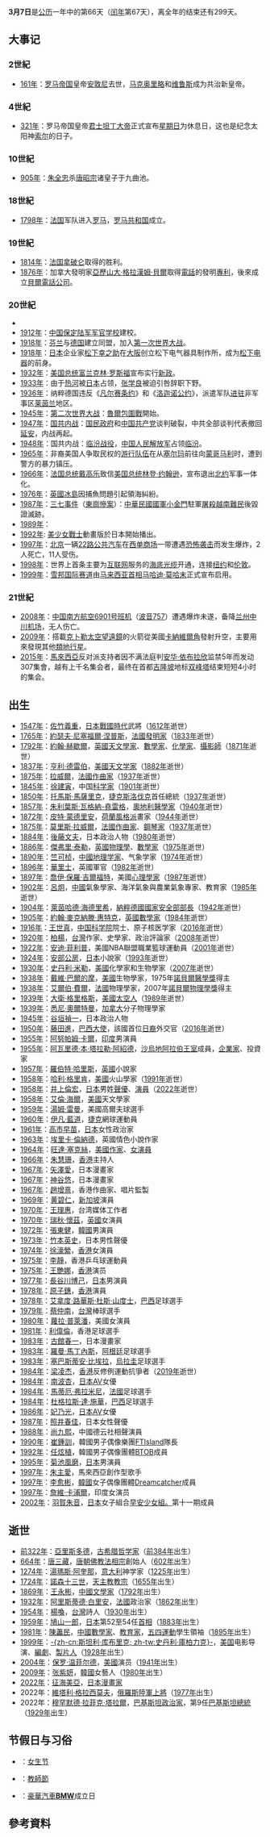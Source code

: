 {{noteTA
|1=zh-hans:马可·奥勒留; zh-hant:馬爾庫斯·奧列里烏斯; zh-tw:馬可·奧里略;
|2=zh-hans:亚拉巴马州; zh-tw:阿拉巴馬州; zh-hk:阿拉巴馬州;
|3=zh-hans:林登·约翰逊;zh-hant:林登·詹森;zh-sg:林登·詹森;
|4=zh-hans:互联网; zh-tw:網際網路; zh-hk:互聯網;
|5=zh-hans:亨利·德雷伯;zh-hk:亨利·杜雷伯;zh-tw:亨利·杜雷伯;
|6=zh-hans:伊万·伦德尔;zh-hk:艾雲·蘭度;zh-tw:藍道;
|7=zh-hans:罗曼·马丁内斯;zh-hk:羅曼·馬天尼斯;zh-tw:羅曼·馬丁內斯;
|8=zh-hans:瑞切尔·薇兹; zh-tw:瑞秋·懷茲; zh-hk:麗素·慧絲;
|9=zh-hans:塞巴斯蒂安·比埃拉;zh-hk:薩巴斯頓·韋亞拿;zh-tw:塞巴斯蒂安·比埃拉;
|10=zh-hans:马蒂厄·弗拉米尼;zh-hk:馬菲奧·法明尼;zh-tw:馬蒂厄·弗拉米尼;
|11=zh-hans:亚里士多德;zh-hk:亞里士多德;zh-tw:亞里斯多德;
|12=zh-hans:托马斯·阿奎那;zh-hant:托馬斯·阿奎那;zh-tw:湯瑪斯·阿奎那;zh-hk:湯瑪斯·阿奎那;
|13=zh-hans:斯坦利·库布里克;zh-hk:史丹利·寇比力克;zh-tw:史丹利·庫柏力克;
}}
{{DayInMonth|3}}
'''3月7日'''是[[公历|公历]]一年中的第66天（[[闰年|闰年]]第67天），离全年的结束还有299天。

== 大事记 ==
=== 2世紀 ===
* [[161年|161年]]：[[罗马帝国|罗马帝国]]皇帝[[安敦宁·毕尤|安敦尼]]去世，[[馬爾庫斯·奧列里烏斯|马克奥里略]]和[[路奇乌斯·维鲁斯|维鲁斯]]成为共治新皇帝。

=== 4世紀 ===
* [[321年|321年]]：罗马帝国皇帝[[君士坦丁大帝|君士坦丁大帝]]正式宣布[[星期日|星期日]]为休息日，这也是纪念太阳神[[无敌者索尔|索尔]]的日子。

=== 10世紀 ===
* [[905年|905年]]：[[朱全忠|朱全忠]]杀[[唐昭宗|唐昭宗]]诸皇子于九曲池。

=== 18世紀 ===
* [[1798年|1798年]]：[[法国|法国]]军队进入[[罗马|罗马]]，[[罗马共和国_(18世纪)|罗马共和国]]成立。

=== 19世紀 ===
* [[1814年|1814年]]：[[法国|法国]][[拿破仑|拿破仑]]取得{{link-en|克拉翁讷战役|Battle of Craonne}}的胜利。
* [[1876年|1876年]]：加拿大發明家[[亞歷山大·格拉漢姆·貝爾|亞歷山大·格拉漢姆·貝爾]]取得[[電話|電話]]的發明[[專利|專利]]，後來成立[[貝爾電話公司|貝爾電話公司]]。

=== 20世紀 ===
*
* [[1912年|1912年]]：[[中国|中国]][[保定陆军军官学校|保定陆军军官学校]]建校。
* [[1918年|1918年]]：[[芬兰|芬兰]]与[[德国|德国]]建立同盟，加入[[第一次世界大战|第一次世界大战]]。
* [[1918年|1918年]]：[[日本|日本]]企业家[[松下幸之助|松下幸之助]]在[[大阪市|大阪]]创立松下电气器具制作所，成为[[松下电器|松下电器]]的前身。
* [[1932年|1932年]]：[[美国总统|美国总统]][[富兰克林·罗斯福|富兰克林·罗斯福]]宣布实行[[新政|新政]]。
* [[1933年|1933年]]：由于[[热河|热河]]被[[日本|日本]]占领，[[张学良|张学良]]被迫引咎辞职下野。
* [[1936年|1936年]]：纳粹德国违反《[[凡尔赛条约|凡尔赛条约]]》和《[[洛迦诺公约|洛迦诺公约]]》，派遣军队[[莱茵兰再军事化|进驻]]非军事区[[莱茵兰|莱茵兰]]地区。
* [[1945年|1945年]]：[[第二次世界大战|第二次世界大战]]：[[魯爾包圍戰|魯爾包圍戰]]開始。
* [[1947年|1947年]]：[[国共内战|国共内战]]：[[国民政府|国民政府]]和[[中国共产党|中国共产党]]谈判破裂，中共全部谈判代表撤回[[延安|延安]]，内战再起。
* [[1948年|1948年]]：国共内战：[[临汾战役|临汾战役]]，[[中国人民解放军|中国人民解放军]]占领[[临汾|临汾]]。
* [[1965年|1965年]]：非裔美国人争取民权的[[非裔美国人民权运动|游行队伍]]在从[[塞尔玛_(阿拉巴马州)|塞尔玛]]前往向[[蒙哥马利_(亚拉巴马州)|蒙哥马利]]时，遭到警方的暴力镇压。
* [[1966年|1966年]]：[[法国总统|法国总统]][[戴高乐|戴高乐]]致信[[美国总统|美国总统]][[林登·约翰逊|林登·约翰逊]]，宣布退出[[北约|北约]]军事一体化。
* [[1976年|1976年]]：[[英國|英國]][[冰島|冰島]]因捕魚問題引起領海糾紛。
* [[1987年|1987年]]：[[三七事件|三七事件]]（[[東崗慘案|東崗慘案]]）：[[中華民國國軍|中華民國國軍]][[小金門|小金門]]駐軍[[屠殺|屠殺]][[越南難民|越南難民]]後毀證滅跡。
* [[1989年|1989年]]：{{Fact|[[英国|英国]]与[[伊朗|伊朗]]外交关系破裂。|time=2013-03-07T10:39:43+00:00}}
* [[1992年|1992年]]: [[美少女戰士|美少女戰士]]動畫版於日本開始播出。
* [[1997年|1997年]]：[[北京|北京]]一辆[[北京公交22路|22路公共汽车]]在[[西单商场|西单商场]]一带遭遇[[恐怖袭击|恐怖袭击]]而发生爆炸，2人死亡，11人受伤。
* [[1998年|1998年]]：世界上首条主要为[[互联网|互联网]]服务的[[海底光缆|海底光缆]]开通，连接[[纽约|纽约]]和[[伦敦|伦敦]]。
* [[1999年|1999年]]：[[雪邦国际赛道|雪邦国际赛道]]由[[马来西亚首相|马来西亚首相]][[马哈迪·莫哈末|马哈迪·莫哈末]]正式宣布启用。

=== 21世紀 ===
* [[2008年|2008年]]：[[中國南方航空6901號班機劫機事件|中国南方航空6901号班机]]（[[波音757|波音757]]）遭遇爆炸未遂，备降[[兰州中川机场|兰州中川机场]]，无人伤亡。
* [[2009年|2009年]]：搭載[[克卜勒太空望遠鏡|克卜勒太空望遠鏡]]的火箭從美國[[卡納維拉爾角太空軍基地|卡納維爾角]]發射升空，主要用來發現其他[[類地行星|類地行星]]。
* [[2015年|2015年]]：[[馬來西亞|馬來西亞]]反对派支持者因不满法庭判[[安华·依布拉欣|安华·依布拉欣]]监禁5年而发动307集會，越有上千名集会者，最终在首都[[吉隆坡|吉隆坡]]地标[[双峰塔|双峰塔]]结束短短4小时的集会。

== 出生 ==
* [[1547年|1547年]]：[[佐竹義重|佐竹義重]]，[[日本戰國時代|日本戰國時代]]武將（[[1612年|1612年]]逝世）
* [[1765年|1765年]]：[[約瑟夫·尼塞福爾·涅普斯|約瑟夫·尼塞福爾·涅普斯]]，[[法國|法國]][[發明家|發明家]]（[[1833年|1833年]]逝世）
* [[1792年|1792年]]：[[約翰·赫歇爾|約翰·赫歇爾]]，[[英國|英國]][[天文學家|天文學家]]、[[數學家|數學家]]、[[化學家|化學家]]、[[攝影師|攝影師]]（[[1871年|1871年]]逝世）
* [[1837年|1837年]]：[[亨利·德雷伯|亨利·德雷伯]]，[[美國|美國]][[天文学家|天文学家]]（[[1882年|1882年]]逝世）
* [[1875年|1875年]]：[[拉威爾|拉威爾]]，[[法國|法國]][[作曲家|作曲家]]（[[1937年|1937年]]逝世）
* [[1845年|1845年]]：[[徐建寅|徐建寅]]，中国[[科学家|科学家]]（[[1901年|1901年]]逝世）
* [[1850年|1850年]]：[[托馬斯·馬薩里克|托馬斯·馬薩里克]]，[[捷克斯洛伐克|捷克斯洛伐克]]首任總統（[[1937年|1937年]]逝世）
* [[1857年|1857年]]：[[朱利葉斯·瓦格納-堯雷格|朱利葉斯·瓦格納-堯雷格]]，[[奧地利|奧地利]][[醫學家|醫學家]]（[[1940年|1940年]]逝世）
* [[1872年|1872年]]：[[皮特·蒙德里安|皮特·蒙德里安]]，[[荷蘭|荷蘭]][[風格派|風格派]]畫家（[[1944年|1944年]]逝世）
* [[1875年|1875年]]：[[莫里斯·拉威爾|莫里斯·拉威爾]]，[[法國|法國]][[作曲家|作曲家]]、[[鋼琴家|鋼琴家]]（[[1937年|1937年]]逝世）
* [[1884年|1884年]]：[[後藤文夫|後藤文夫]]，日本政治人物（[[1980年|1980年]]逝世）
* [[1886年|1886年]]：[[傑弗里·泰勒|傑弗里·泰勒]]，[[英國|英國]][[物理學|物理學]]、[[數學家|數學家]]（[[1975年|1975年]]逝世）
* [[1890年|1890年]]：[[竺可桢|竺可桢]]，[[中國|中國]][[地理学家|地理学家]]、气象学家（[[1974年|1974年]]逝世）
* [[1896年|1896年]]：[[華里士|華里士]]，英國軍官（[[1982年|1982年]]逝世）
* [[1897年|1897年]]：[[喬伊·保羅·吉爾福特|喬伊·保羅·吉爾福特]]，美國[[心理學|心理學家]]（[[1987年|1987年]]逝世）
* [[1902年|1902年]]：[[呂炯|呂炯]]，[[中國|中國]]氣象學家、海洋氣象與農業氣象專家、教育家（[[1985年|1985年]]逝世）
* [[1904年|1904年]]：[[萊茵哈德·海德里希|萊茵哈德·海德里希]]，[[納粹德國|納粹德國]][[親衛隊國家安全部|國家安全部部長]]（[[1942年|1942年]]逝世）
* [[1905年|1905年]]：[[約翰·麥克納滕·惠特克|約翰·麥克納滕·惠特克]]，[[英國|英國]][[數學家|數學家]]（[[1984年|1984年]]逝世）
* [[1916年|1916年]]：[[王世真|王世真]]，[[中国科学院|中国科学院]]院士、原子核医学家（[[2016年|2016年]]逝世）
* [[1920年|1920年]]：[[柏楊|柏楊]]，[[台灣|台灣]]作家、史學家、政治評論家（[[2008年|2008年]]逝世）
* [[1922年|1922年]]：[[安迪·菲利普|安迪·菲利普]]，美國NBA聯盟職業籃球運動員（[[2001年|2001年]]逝世）
* [[1924年|1924年]]：[[安部公房|安部公房]]，[[日本|日本]]小說家（[[1993年|1993年]]逝世）
* [[1930年|1930年]]：[[史丹利·米勒|史丹利·米勒]]，[[美國|美國]]化學家和生物學家（[[2007年|2007年]]逝世）
* [[1938年|1938年]]：[[戴維·巴爾的摩|戴維·巴爾的摩]]，[[美國|美國]]生物學家，1975年[[諾貝爾醫學獎|諾貝爾醫學獎]]得主
* [[1938年|1938年]]：[[艾爾伯·費爾|艾爾伯·費爾]]，[[法國|法國]]物理學家，2007年[[諾貝爾物理學獎|諾貝爾物理學獎]]得主
* [[1939年|1939年]]：[[大衛·格里格斯|大衛·格里格斯]]，[[美國|美國]][[太空人|太空人]]（[[1989年|1989年]]逝世）
* [[1939年|1939年]]：[[悉尼·奧爾特曼|悉尼·奧爾特曼]]，[[加拿大|加拿大]]分子物理學家
* [[1945年|1945年]]：[[谷垣禎一|谷垣禎一]]，日本政治人物
* [[1950年|1950年]]：[[藤田進_(巴西外交官)|藤田進]]，[[巴西|巴西]][[大使|大使]]，該國首位[[日本裔巴西人|日裔]]外交官（[[2016年|2016年]]逝世）
* [[1955年|1955年]]：[[阿努帕姆·卡爾|阿努帕姆·卡爾]]，[[印度|印度]]男演員
* [[1955年|1955年]]：[[阿瓦里德·本·塔拉勒·阿紹德|阿瓦里德·本·塔拉勒·阿紹德]]，[[沙烏地阿拉伯|沙烏地阿拉伯]][[沙烏地阿拉伯王室|王室]]成員，[[企業家|企業家]]、投資家
* [[1957年|1957年]]：[[羅伯特·哈里斯|羅伯特·哈里斯]]，[[英國|英國]]小說家
* [[1958年|1958年]]：[[哈利·格里肯|哈利·格里肯]]，[[美國|美國]]火山學家（[[1991年|1991年]]逝世）
* [[1958年|1958年]]：[[井上倫宏|井上倫宏]]，[[日本|日本]]男姓[[聲優|聲優]]、[[演員|演員]]（[[2022年|2022年]]逝世）
* [[1958年|1958年]]：[[艾倫·海爾|艾倫·海爾]]，[[美國|美國]]天文學家
* [[1959年|1959年]]：[[湯姆·雷曼|湯姆·雷曼]]，美國高爾夫球選手
* [[1960年|1960年]]：[[伊凡·藍道|伊凡·藍道]]，[[捷克|捷克]]網球運動員
* [[1961年|1961年]]：[[高市早苗|高市早苗]]，[[日本|日本]]女性政治家
* [[1963年|1963年]]：[[埃里卡·倫納德|埃里卡·倫納德]]，英國情色小說作家
* [[1964年|1964年]]：[[旺達·塞克絲|旺達·塞克絲]]，[[美國|美國]][[作家|作家]]、[[女演員|女演員]]
* [[1966年|1966年]]：[[朱慧珊|朱慧珊]]，[[香港|香港]]主持人
* [[1967年|1967年]]：[[矢澤愛|矢澤愛]]，日本漫畫家
* [[1967年|1967年]]：[[神谷悠|神谷悠]]，日本漫畫家
* [[1967年|1967年]]：[[趙增熹|趙增熹]]，香港作曲家、唱片監製
* [[1969年|1969年]]：[[黄碧仁|黄碧仁]]，[[新加坡|新加坡]]演員
* [[1970年|1970年]]：[[王理惠|王理惠]]，台湾媒体工作者
* [[1970年|1970年]]：[[瑞秋·懷茲|瑞秋·懷茲]]，[[英國|英國]]女演員
* [[1972年|1972年]]：[[張東健|張東健]]，[[韓國|韓國]]男演員
* [[1973年|1973年]]：[[竹本英史|竹本英史]]，日本男性聲優
* [[1974年|1974年]]：[[徐濠縈|徐濠縈]]，[[香港|香港]]女演員
* [[1975年|1975年]]：[[李靜_(乒乓球運動員)|李靜]]，香港乒乓球運動員
* [[1975年|1975年]]：[[王艷娜|王艷娜]]，[[香港|香港]]演员
* [[1977年|1977年]]：[[長谷川博己|長谷川博己]]，[[日本|日本]]男演員
* [[1978年|1978年]]：[[原子鏸|原子鏸]]，[[香港|香港]]演員
* [[1978年|1978年]]：[[艾拿度·路華斯·杜斯·山度士|艾拿度·路華斯·杜斯·山度士]]，[[巴西|巴西]]足球選手
* [[1979年|1979年]]：[[蔡仲南|蔡仲南]]，[[台灣|台灣]]棒球選手
* [[1980年|1980年]]：[[蘿拉·普萊潘|蘿拉·普萊潘]]，美國女演員
* [[1981年|1981年]]：[[利偉倫|利偉倫]]，香港足球選手
* [[1983年|1983年]]：[[古館春一|古館春一]]，日本漫畫家
* [[1983年|1983年]]：[[羅曼·馬丁內斯|羅曼·馬丁內斯]]，[[阿根廷|阿根廷]]足球選手
* [[1983年|1983年]]：[[塞巴斯蒂安·比埃拉|塞巴斯蒂安·比埃拉]]，[[烏拉圭|烏拉圭]]足球選手
* [[1984年|1984年]]：[[梁凌杰|梁凌杰]]，[[香港|香港]]反修例運動抗爭者（[[2019年|2019年]]逝世）
* [[1984年|1984年]]：[[南波杏|南波杏]]，[[日本|日本]]AV女優
* [[1984年|1984年]]：[[馬蒂厄·弗拉米尼|馬蒂厄·弗拉米尼]]，[[法國|法國]]足球選手
* [[1984年|1984年]]：[[杜格拉斯·達·施華|杜格拉斯·達·施華]]，[[巴西|巴西]]足球選手
* [[1986年|1986年]]：[[妃乃光|妃乃光]]，[[日本|日本]]AV女優
* [[1987年|1987年]]：[[照井春佳|照井春佳]]，日本女性聲優
* [[1988年|1988年]]：[[尚九熙|尚九熙]]，中國德云社相聲演員
* [[1990年|1990年]]：[[崔鍾訓|崔鍾訓]]，韓國男子偶像樂團[[FTIsland|FTIsland]]隊長
* [[1992年|1992年]]：[[任炫植|任炫植]]，韓國男子偶像團體[[BTOB|BTOB]]成員
* [[1995年|1995年]]：[[菊池風磨|菊池風磨]]，[[日本|日本]]男演員
* [[1997年|1997年]]：[[朱主愛|朱主愛]]，馬來西亞創作型歌手
* [[1997年|1997年]]：[[李愈彬|李愈彬]]，[[韓國|韓國]]女子偶像團體[[Dreamcatcher|Dreamcatcher]]成員
* [[1997年|1997年]]：[[詹維·卡浦爾|詹維·卡浦爾]]，印度女演员
* [[2002年|2002年]]：[[羽賀朱音|羽賀朱音]]，[[日本|日本]]女子組合[[早安少女組。|早安少女組。]]第十一期成員

== 逝世 ==
* [[前322年|前322年]]：[[亞里斯多德|亞里斯多德]]，[[古希腊哲学家|古希腊哲学家]]（[[前384年|前384年]]出生）
* [[664年|664年]]：[[玄奘|唐三藏]]，[[唐朝|唐朝]][[佛教|佛教]][[法相宗|法相宗]]創始人（[[602年|602年]]出生）
* [[1274年|1274年]]：[[湯瑪斯·阿奎那|湯瑪斯·阿奎那]]，[[意大利|意大利]]神学家（[[1225年|1225年]]出生）
* [[1724年|1724年]]：[[諾森十三世|諾森十三世]]，[[天主教|天主教]][[教宗|教宗]]（[[1655年|1655年]]出生）
* [[1869年|1869年]]：[[王永彬|王永彬]]，[[中國|中國]][[文学家|文學家]]（[[1792年|1792年]]出生）
* [[1932年|1932年]]：[[阿里斯蒂德·白里安|阿里斯蒂德·白里安]]，[[法國|法國]]政治家（[[1862年|1862年]]出生）
* [[1954年|1954年]]：[[楊喚|楊喚]]，[[台灣|台灣]]詩人（[[1930年|1930年]]出生）
* [[1959年|1959年]]：[[鳩山一郎|鳩山一郎]]，[[日本|日本]]第52至54任[[日本首相|首相]]（[[1883年|1883年]]出生）
* [[1981年|1981年]]：[[陳藎民|陳藎民]]，[[中國|中國]][[數學家|數學家]]、[[教育家|教育家]]，[[五四運動|五四運動]]學生領袖（[[1895年|1895年]]出生）
* [[1999年|1999年]]：[[斯坦利·库布里克|-{zh-cn:斯坦利·库布里克; zh-tw:史丹利·庫柏力克}-]]，[[美国|美国]]电影导演、[[編劇|編劇]]、[[製片人|製片人]]（[[1928年|1928年]]出生）
* [[2004年|2004年]]：[[保罗·温菲尔德|保罗·温菲尔德]]，[[美國|美國]]演员（[[1941年|1941年]]出生）
* [[2009年|2009年]]：[[张紫妍|张紫妍]]，[[韓國|韓國]]女藝人（[[1980年|1980年]]出生）
* [[2022年|2022年]]：[[征海美亞|征海美亞]]，[[日本|日本]][[漫畫家|漫畫家]]
* 2022年：[[維塔利·格拉西莫夫|維塔利·格拉西莫夫]]，[[俄羅斯|俄羅斯]][[俄羅斯陸軍|陸軍]][[上將|上將]]（[[1977年|1977年]]出生）
* 2022年：[[穆罕默德·拉菲克·塔拉爾|穆罕默德·拉菲克·塔拉爾]]，[[巴基斯坦|巴基斯坦]][[政治家|政治家]]，第9任[[巴基斯坦總統|巴基斯坦總統]]（[[1929年|1929年]]出生）

== 节假日与习俗 ==
* {{CHN}}：[[女生节|女生节]]
* {{ALB}}：[[教師節|教師節]]
* {{GER}}：[[豪華汽車|豪華汽車]]'''[[BMW|BMW]]'''成立日

== 參考資料 ==
{{commons|Category:7 March}}
{{reflist}}
{{月份}}